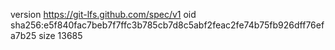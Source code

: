 version https://git-lfs.github.com/spec/v1
oid sha256:e5f840fac7beb7f7ffc3b785cb7d8c5abf2feac2fe74b75fb926dff76efa7b25
size 13685
